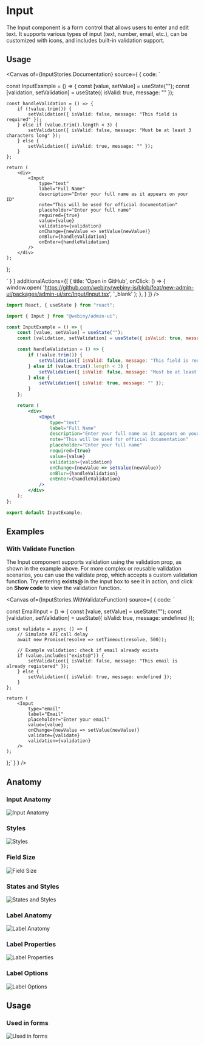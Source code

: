 

<Meta of={InputStories} />

# Input

The Input component is a form control that allows users to enter and edit text. It supports various types of input (text, number, email, etc.), can be customized with icons, and includes built-in validation support.

## Usage

<Canvas of={InputStories.Documentation} source={ { code: `


const InputExample = () => {
    const [value, setValue] = useState("");
    const [validation, setValidation] = useState({ isValid: true, message: "" });

    const handleValidation = () => {
        if (!value.trim()) {
            setValidation({ isValid: false, message: "This field is required" });
        } else if (value.trim().length < 3) {
            setValidation({ isValid: false, message: "Must be at least 3 characters long" });
        } else {
            setValidation({ isValid: true, message: "" });
        }
    };

    return (
        <div>
            <Input
                type="text"
                label="Full Name"
                description="Enter your full name as it appears on your ID"
                note="This will be used for official documentation"
                placeholder="Enter your full name"
                required={true}
                value={value}
                validation={validation}
                onChange={newValue => setValue(newValue)}
                onBlur={handleValidation}
                onEnter={handleValidation}
            />
        </div>
    );
};


` } }
    additionalActions={[
        {
            title: 'Open in GitHub',
            onClick: () => {
                window.open(
                    'https://github.com/webiny/webiny-js/blob/feat/new-admin-ui/packages/admin-ui/src/Input/Input.tsx',
                    '_blank'
                );
            },
        }
    ]}
/>

<Controls of={InputStories.Documentation}/>

```jsx
import React, { useState } from "react";

import { Input } from "@webiny/admin-ui";

const InputExample = () => {
    const [value, setValue] = useState("");
    const [validation, setValidation] = useState({ isValid: true, message: "" });

    const handleValidation = () => {
        if (!value.trim()) {
            setValidation({ isValid: false, message: "This field is required" });
        } else if (value.trim().length < 3) {
            setValidation({ isValid: false, message: "Must be at least 3 characters long" });
        } else {
            setValidation({ isValid: true, message: "" });
        }
    };

    return (
        <div>
            <Input
                type="text"
                label="Full Name"
                description="Enter your full name as it appears on your ID"
                note="This will be used for official documentation"
                placeholder="Enter your full name"
                required={true}
                value={value}
                validation={validation}
                onChange={newValue => setValue(newValue)}
                onBlur={handleValidation}
                onEnter={handleValidation}
            />
        </div>
    );
};

export default InputExample;
```

## Examples

### With Validate Function
The Input component supports validation using the validation prop, as shown in the example above.
For more complex or reusable validation scenarios, you can use the validate prop, which accepts a custom validation function.
Try entering **exists@** in the input box to see it in action, and click on **Show code** to view the validation function.

<Canvas of={InputStories.WithValidateFunction} source={ { code: `


const EmailInput = () => {
    const [value, setValue] = useState("");
    const [validation, setValidation] = useState({ isValid: true, message: undefined });

    const validate = async () => {
        // Simulate API call delay
        await new Promise(resolve => setTimeout(resolve, 500));

        // Example validation: check if email already exists
        if (value.includes("exists@")) {
            setValidation({ isValid: false, message: "This email is already registered" });
        } else {
            setValidation({ isValid: true, message: undefined });
        }
    };

    return (
        <Input
            type="email"
            label="Email"
            placeholder="Enter your email"
            value={value}
            onChange={newValue => setValue(newValue)}
            validate={validate}
            validation={validation}
        />
    );
};` } }
/>

## Anatomy

### Input Anatomy
<img src="/images/storybook/input/anatomy.png" alt="Input Anatomy"/>

### Styles
<img src="/images/storybook/input/styles.png" alt="Styles"/>

### Field Size
<img src="/images/storybook/input/field-size.png" alt="Field Size"/>

### States and Styles
<img src="/images/storybook/input/states-and-styles.png" alt="States and Styles"/>

### Label Anatomy
<img src="/images/storybook/input/label-anatomy.png" alt="Label Anatomy"/>

### Label Properties
<img src="/images/storybook/input/label-properties.png" alt="Label Properties"/>

### Label Options
<img src="/images/storybook/input/label-options.png" alt="Label Options"/>

## Usage

### Used in forms
<img src="/images/storybook/input/used-in-forms.png" alt="Used in forms"/>
